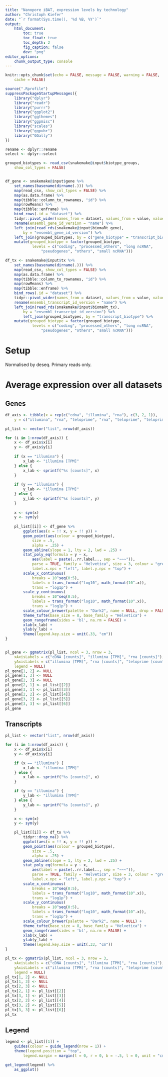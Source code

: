 ```yaml
---
title: "Nanopore iBAT, expression levels by technology"
author: "Christoph Kiefer"
date: "`r format(Sys.time(), '%d %B, %Y')`"
output:
    html_document:
        toc: true
        toc_float: true
        toc_depth: 2
        fig_caption: false
        dev: "png"
editor_options:
    chunk_output_type: console
---
```


```r
knitr::opts_chunk$set(echo = FALSE, message = FALSE, warning = FALSE,
    cache = FALSE)
```

```r
source(".Rprofile")
suppressPackageStartupMessages({
    library("dplyr")
    library("readr")
    library("purrr")
    library("ggplot2")
    library("ggthemes")
    library("ggpmisc")
    library("scales")
    library("ggpubr")
    library("GGally")
})

rename <- dplyr::rename
select <- dplyr::select
```

```r
grouped_biotypes <- read_csv(snakemake@input$biotype_groups,
    show_col_types = FALSE)


df_gene <- snakemake@input$gene %>% 
    set_names(basename(dirname(.))) %>% 
    map(read_csv, show_col_types = FALSE) %>% 
    map(as.data.frame) %>%
    map(tibble::column_to_rownames, "id") %>% 
    map(rowMeans) %>% 
    map(tibble::enframe) %>% 
    bind_rows(.id = "dataset") %>% 
    tidyr::pivot_wider(names_from = dataset, values_from = value, values_fill = 0) %>% 
    rename(ensembl_gene_id_version = "name") %>% 
    left_join(read_rds(snakemake@input$biomaRt_gene),
        by = "ensembl_gene_id_version") %>% 
    left_join(grouped_biotypes, by = c("gene_biotype" = "transcript_biotype")) %>% 
    mutate(grouped_biotype = factor(grouped_biotype, 
            levels = c("coding", "processed_others", "long ncRNA",
                "pseudogenes", "others", "small ncRNA")))

df_tx <- snakemake@input$tx %>% 
    set_names(basename(dirname(.))) %>% 
    map(read_csv, show_col_types = FALSE) %>% 
    map(as.data.frame) %>%
    map(tibble::column_to_rownames, "id") %>% 
    map(rowMeans) %>% 
    map(tibble::enframe) %>% 
    bind_rows(.id = "dataset") %>% 
    tidyr::pivot_wider(names_from = dataset, values_from = value, values_fill = 0) %>% 
    rename(ensembl_transcript_id_version = "name") %>% 
    left_join(read_rds(snakemake@input$biomaRt_tx),
        by = "ensembl_transcript_id_version") %>% 
        left_join(grouped_biotypes, by = "transcript_biotype") %>% 
    mutate(grouped_biotype = factor(grouped_biotype, 
            levels = c("coding", "processed_others", "long ncRNA",
                "pseudogenes", "others", "small ncRNA")))
```


# Setup

Normalised by deseq. Primary reads only.

# Average expression over all datasets

## Genes
```r
df_axis <- tibble(x = rep(c("cdna", "illumina", "rna"), c(3, 2, 1)),
    y = c("illumina", "rna", "teloprime", "rna", "teloprime", "teloprime"))

pl_list <- vector("list", nrow(df_axis))

for (i in 1:nrow(df_axis)) {
    x <- df_axis$x[i]
    y <- df_axis$y[i]
    
    if (x == "illumina") {
        x_lab <- "illumina [TPM]"
    } else {
        x_lab <- sprintf("%s [counts]", x)
    }
    
    if (y == "illumina") {
        y_lab <- "illumina [TPM]"
    } else {
        y_lab <- sprintf("%s [counts]", y)
    }
    
    x <- sym(x)
    y <- sym(y)
    
    pl_list[[i]] <- df_gene %>% 
        ggplot(aes(x = !! x, y = !! y)) +
        geom_point(aes(colour = grouped_biotype),
            size = .5,
            alpha = .25) +
        geom_abline(slope = 1, lty = 2, lwd = .25) +
        stat_poly_eq(formula = y ~ x,
            aes(label = paste(..rr.label.., sep = "~~~")),
            parse = TRUE, family = "Helvetica", size = 3, colour = "grey30",
            label.x.npc = "left", label.y.npc = "top") +
        scale_x_continuous(
            breaks = 10^seq(0:5),
            labels = trans_format("log10", math_format(10^.x)),
            trans = "log1p") +
        scale_y_continuous(
            breaks = 10^seq(0:5),
            labels = trans_format("log10", math_format(10^.x)),
            trans = "log1p") +
        scale_colour_brewer(palette = "Dark2", name = NULL, drop = FALSE) +
        theme_tufte(base_size = 8, base_family = "Helvetica") +
        geom_rangeframe(sides = 'bl', na.rm = FALSE) +
        xlab(x_lab) +
        ylab(y_lab) +
        theme(legend.key.size = unit(.33, "cm"))
}


pl_gene <- ggmatrix(pl_list, ncol = 3, nrow = 3,
    xAxisLabels = c("cDNA [counts]", "illumina [TPM]", "rna [counts]"),
    yAxisLabels = c("illumina [TPM]", "rna [counts]", "teloprime [counts]"),
    legend = NULL)
pl_gene[1, 2] <- NULL
pl_gene[1, 3] <- NULL
pl_gene[2, 3] <- NULL
pl_gene[2, 1] <- pl_list[[2]]
pl_gene[3, 1] <- pl_list[[3]]
pl_gene[2, 2] <- pl_list[[4]]
pl_gene[3, 2] <- pl_list[[5]]
pl_gene[3, 3] <- pl_list[[6]]
pl_gene
```

## Transcripts

```r
pl_list <- vector("list", nrow(df_axis))

for (i in 1:nrow(df_axis)) {
    x <- df_axis$x[i]
    y <- df_axis$y[i]

    if (x == "illumina") {
        x_lab <- "illumina [TPM]"
    } else {
        x_lab <- sprintf("%s [counts]", x)
    }

    if (y == "illumina") {
        y_lab <- "illumina [TPM]"
    } else {
        y_lab <- sprintf("%s [counts]", y)
    }

    x <- sym(x)
    y <- sym(y)

    pl_list[[i]] <- df_tx %>%
        tidyr::drop_na() %>%
        ggplot(aes(x = !! x, y = !! y)) +
        geom_point(aes(colour = grouped_biotype),
            size = .5,
            alpha = .25) +
        geom_abline(slope = 1, lty = 2, lwd = .25) +
        stat_poly_eq(formula = y ~ x,
            aes(label = paste(..rr.label.., sep = "~~~")),
            parse = TRUE, family = "Helvetica", size = 3, colour = "grey30",
            label.x.npc = "left", label.y.npc = "top") +
        scale_x_continuous(
            breaks = 10^seq(0:5),
            labels = trans_format("log10", math_format(10^.x)),
            trans = "log1p") +
        scale_y_continuous(
            breaks = 10^seq(0:5),
            labels = trans_format("log10", math_format(10^.x)),
            trans = "log1p") +
        scale_colour_brewer(palette = "Dark2", name = NULL) +
        theme_tufte(base_size = 8, base_family = "Helvetica") +
        geom_rangeframe(sides = 'bl', na.rm = FALSE) +
        xlab(x_lab) +
        ylab(y_lab) +
        theme(legend.key.size = unit(.33, "cm"))
}

pl_tx <- ggmatrix(pl_list, ncol = 3, nrow = 3,
    xAxisLabels = c("cDNA [counts]", "illumina [TPM]", "rna [counts]"),
    yAxisLabels = c("illumina [TPM]", "rna [counts]", "teloprime [counts]"),
    legend = NULL)
pl_tx[1, 2] <- NULL
pl_tx[1, 3] <- NULL
pl_tx[2, 3] <- NULL
pl_tx[2, 1] <- pl_list[[2]]
pl_tx[3, 1] <- pl_list[[3]]
pl_tx[2, 2] <- pl_list[[4]]
pl_tx[3, 2] <- pl_list[[5]]
pl_tx[3, 3] <- pl_list[[6]]
pl_tx
```

## Legend

```r
legend <- pl_list[[1]] +
    guides(colour = guide_legend(nrow = 1)) +
    theme(legend.position = "top",
        legend.margin = margin(t = 0, r = 0, b = -.5, l = 0, unit = "cm"))

get_legend(legend) %>% 
    as_ggplot()
```
